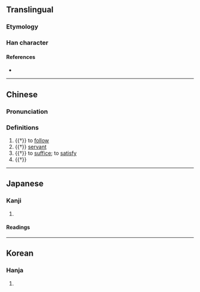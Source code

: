{{character info}}
==Translingual==

===Etymology===
{{Han etym}}

===Han character===
{{Han char|rn=9|rad=人|as=10|sn=12|four=28237|canj=OTXC|ids=⿰亻兼}}

====References====
* {{Han ref|kx=0113.160|dkj=00962|dj=0241.060|hdz=10205.090|uh=5094|ud=20628|bh=D853|bd=55379}}

----

==Chinese==
{{zh-forms}}

===Pronunciation===
{{zh-pron
|m=qiàn
|c=him3
|mn=khiàm/khiām
|mc=y
|oc=y
|ma=
|cat=n,v
}}

===Definitions===
{{zh-hanzi}}

# {{†}} to [[follow]]
# {{†}} [[servant]]
# {{†}} to [[suffice]]; to [[satisfy]]
# {{†}} {{zh-alt-form|兼|double; twice}}

----

==Japanese==

===Kanji===
{{ja-kanji|grade=|rs=人10}}

# {{rfdef|ja|sort=人10}}

====Readings====
{{ja-readings
|goon=けん<けん<けむ
|kanon=けん<けん<けむ
|kun=したが-う<したが-ふ, はべ-る, つか-える<つか-へる
}}

----

==Korean==

===Hanja===
{{ko-hanja|hangeul=겸|rv=gyeom|mr=kyŏm}}

# {{rfdef|ko|sort=人10}}